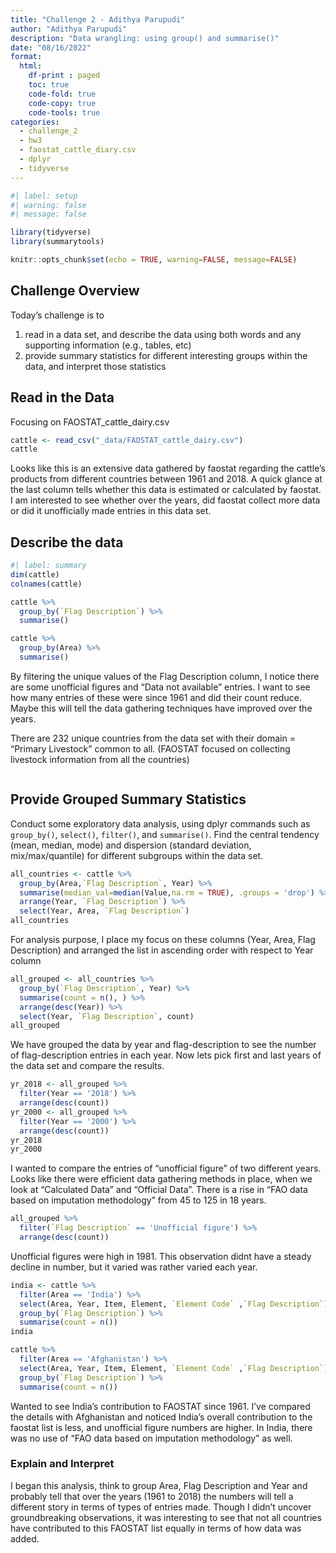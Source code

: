 ```yaml
---
title: "Challenge 2 - Adithya Parupudi"
author: "Adithya Parupudi"
description: "Data wrangling: using group() and summarise()"
date: "08/16/2022"
format:
  html:
    df-print : paged
    toc: true
    code-fold: true
    code-copy: true
    code-tools: true
categories:
  - challenge_2
  - hw3
  - faostat_cattle_diary.csv
  - dplyr
  - tidyverse
---
```


```r
#| label: setup
#| warning: false
#| message: false

library(tidyverse)
library(summarytools)

knitr::opts_chunk$set(echo = TRUE, warning=FALSE, message=FALSE)
```

## Challenge Overview

Today's challenge is to

1)  read in a data set, and describe the data using both words and any supporting information (e.g., tables, etc)
2)  provide summary statistics for different interesting groups within the data, and interpret those statistics

## Read in the Data

Focusing on FAOSTAT_cattle_dairy.csv

```r
cattle <- read_csv("_data/FAOSTAT_cattle_dairy.csv")
cattle
```

Looks like this is an extensive data gathered by faostat regarding the cattle's products from different countries between 1961 and 2018. A quick glance at the last column tells whether this data is estimated or calculated by faostat. I am interested to see whether over the years, did faostat collect more data or did it unofficially made entries in this data set.

## Describe the data

```r
#| label: summary
dim(cattle)
colnames(cattle)
```

```r
cattle %>% 
  group_by(`Flag Description`) %>% 
  summarise()

cattle %>% 
  group_by(Area) %>% 
  summarise()
```

By filtering the unique values of the Flag Description column, I notice there are some unofficial figures and "Data not available" entries. I want to see how many entries of these were since 1961 and did their count reduce. Maybe this will tell the data gathering techniques have improved over the years.

There are 232 unique countries from the data set with their domain = "Primary Livestock" common to all. (FAOSTAT focused on collecting livestock information from all the countries)

```r


```

## Provide Grouped Summary Statistics

Conduct some exploratory data analysis, using dplyr commands such as `group_by()`, `select()`, `filter()`, and `summarise()`. Find the central tendency (mean, median, mode) and dispersion (standard deviation, mix/max/quantile) for different subgroups within the data set.

```r
all_countries <- cattle %>%
  group_by(Area,`Flag Description`, Year) %>%
  summarise(median_val=median(Value,na.rm = TRUE), .groups = 'drop') %>% 
  arrange(Year, `Flag Description`) %>% 
  select(Year, Area, `Flag Description`)
all_countries
```

For analysis purpose, I place my focus on these columns (Year, Area, Flag Description) and arranged the list in ascending order with respect to Year column

```r
all_grouped <- all_countries %>%
  group_by(`Flag Description`, Year) %>%
  summarise(count = n(), ) %>% 
  arrange(desc(Year)) %>% 
  select(Year, `Flag Description`, count)
all_grouped
```

We have grouped the data by year and flag-description to see the number of flag-description entries in each year. Now lets pick first and last years of the data set and compare the results.

```r
yr_2018 <- all_grouped %>% 
  filter(Year == '2018') %>% 
  arrange(desc(count))
yr_2000 <- all_grouped %>% 
  filter(Year == '2000') %>% 
  arrange(desc(count))
yr_2018
yr_2000
```

I wanted to compare the entries of "unofficial figure" of two different years. Looks like there were efficient data gathering methods in place, when we look at "Calculated Data" and "Official Data". There is a rise in "FAO data based on imputation methodology" from 45 to 125 in 18 years.

```r
all_grouped %>% 
  filter(`Flag Description` == 'Unofficial figure') %>% 
  arrange(desc(count))
```

Unofficial figures were high in 1981. This observation didnt have a steady decline in number, but it varied was rather varied each year.

```r
india <- cattle %>%
  filter(Area == 'India') %>% 
  select(Area, Year, Item, Element, `Element Code` ,`Flag Description`) %>% 
  group_by(`Flag Description`) %>%
  summarise(count = n())
india

cattle %>%
  filter(Area == 'Afghanistan') %>% 
  select(Area, Year, Item, Element, `Element Code` ,`Flag Description`) %>% 
  group_by(`Flag Description`) %>%
  summarise(count = n())

```

Wanted to see India's contribution to FAOSTAT since 1961. I've compared the details with Afghanistan and noticed India's overall contribution to the faostat list is less, and unofficial figure numbers are higher. In India, there was no use of "FAO data based on imputation methodology" as well.

### Explain and Interpret

I began this analysis, think to group Area, Flag Description and Year and probably tell that over the years (1961 to 2018) the numbers will tell a different story in terms of types of entries made. Though I didn't uncover groundbreaking observations, it was interesting to see that not all countries have contributed to this FAOSTAT list equally in terms of how data was added.
